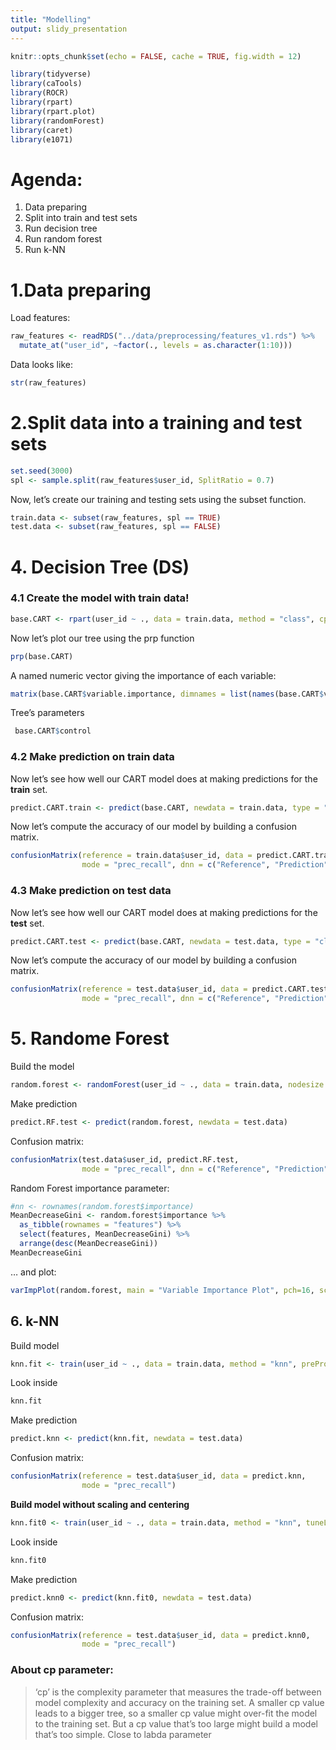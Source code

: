 ```yaml
---
title: "Modelling"
output: slidy_presentation
---
```


```r
knitr::opts_chunk$set(echo = FALSE, cache = TRUE, fig.width = 12)

library(tidyverse)
library(caTools)
library(ROCR)
library(rpart)
library(rpart.plot)
library(randomForest)
library(caret)
library(e1071)
```

# Agenda:

1) Data preparing  
2) Split into train and test sets
3) Run decision tree 
4) Run random forest
5) Run k-NN  

# 1.Data preparing

Load features:
```r
raw_features <- readRDS("../data/preprocessing/features_v1.rds") %>% 
  mutate_at("user_id", ~factor(., levels = as.character(1:10)))
```

Data looks like:
```r
str(raw_features)
```

# 2.Split data into a training and test sets

```r
set.seed(3000)
spl <- sample.split(raw_features$user_id, SplitRatio = 0.7)
```

Now, let's create our training and testing sets using the subset function.
```r
train.data <- subset(raw_features, spl == TRUE)
test.data <- subset(raw_features, spl == FALSE)
```

# 4. Decision Tree (DS)

### 4.1 Create the model with train data!

```r
base.CART <- rpart(user_id ~ ., data = train.data, method = "class", cp = 0.1)
```
  
Now let's plot our tree using the prp function
```r
prp(base.CART)
```

A named numeric vector giving the importance of each variable:
```r
matrix(base.CART$variable.importance, dimnames = list(names(base.CART$variable.importance)))
```

Tree's parameters
```r
 base.CART$control
```

### 4.2 Make prediction on train data

Now let's see how well our CART model does at making predictions for the **train** set.
```r
predict.CART.train <- predict(base.CART, newdata = train.data, type = "class")
```
Now let's compute the accuracy of our model by building a confusion matrix.
```r
confusionMatrix(reference = train.data$user_id, data = predict.CART.train,         
                mode = "prec_recall", dnn = c("Reference", "Prediction"))
```

### 4.3 Make prediction on test data

Now let's see how well our CART model does at making predictions for the **test** set.
```r
predict.CART.test <- predict(base.CART, newdata = test.data, type = "class")
```
Now let's compute the accuracy of our model by building a confusion matrix.
```r
confusionMatrix(reference = test.data$user_id, data = predict.CART.test,         
                mode = "prec_recall", dnn = c("Reference", "Prediction"))
```

# 5. Randome Forest

Build the model
```r
random.forest <- randomForest(user_id ~ ., data = train.data, nodesize = 25, ntree = 200, importance = T)
```

Make prediction
```r
predict.RF.test <- predict(random.forest, newdata = test.data)
```

Confusion matrix:
```r
confusionMatrix(test.data$user_id, predict.RF.test,         
                mode = "prec_recall", dnn = c("Reference", "Prediction"))
```

Random Forest importance parameter:
```r
#nn <- rownames(random.forest$importance)
MeanDecreaseGini <- random.forest$importance %>%
  as_tibble(rownames = "features") %>% 
  select(features, MeanDecreaseGini) %>% 
  arrange(desc(MeanDecreaseGini))
MeanDecreaseGini
```

... and plot:
```r
varImpPlot(random.forest, main = "Variable Importance Plot", pch=16, scale = T)
```

## 6. k-NN

Build model 
```r
knn.fit <- train(user_id ~ ., data = train.data, method = "knn", preProcess = c("center", "scale"), tuneLength = 10, trControl = trainControl(method = "cv"))
```

Look inside
```r
knn.fit
```

Make prediction
```r
predict.knn <- predict(knn.fit, newdata = test.data)
```

Confusion matrix:
```r
confusionMatrix(reference = test.data$user_id, data = predict.knn,         
                mode = "prec_recall")
```

**Build model without scaling and centering**
```r
knn.fit0 <- train(user_id ~ ., data = train.data, method = "knn", tuneLength = 10, trControl = trainControl(method = "cv")) #preProcess = c("center", "scale")
```

Look inside
```r
knn.fit0
```

Make prediction
```r
predict.knn0 <- predict(knn.fit0, newdata = test.data)
```

Confusion matrix:
```r
confusionMatrix(reference = test.data$user_id, data = predict.knn0,         
                mode = "prec_recall")
```

### About cp parameter:

> 'cp' is the complexity parameter that measures the trade-off between model complexity and accuracy on the training set. A smaller cp value leads to a bigger tree, so a smaller cp value might over-fit the model to the training set. But a cp value that's too large might build a model that's too simple. Close to labda parameter
